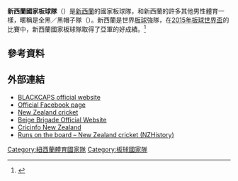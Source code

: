 '''新西蘭國家板球隊'''（{{Lang-en|New Zealand national cricket team}}）是[[新西蘭|新西蘭]]的國家板球隊，和新西蘭的許多其他男性體育一樣，暱稱是全黑／黑帽子隊（{{Lang-en|Black Caps}}）。新西蘭是世界[[板球|板球]]強隊，在[[2015年板球世界盃|2015年板球世界盃]]的比賽中，新西蘭國家板球隊取得了亞軍的好成績。<ref name="Beard">{{cite book |title=Ask Bearders |last=Frindall |first=Bill |authorlink=Bill Frindall |year=2009 |publisher=[[BBC_Books|BBC Books]]|isbn=978-1-84607-880-4 |page=[https://archive.org/details/askbearders0000frin/page/163 163]|url=https://archive.org/details/askbearders0000frin}}</ref>

== 參考資料 ==
{{reflist}}
==外部連結==
* [http://www.blackcaps.co.nz/ BLACKCAPS official website] {{Wayback|url=http://www.blackcaps.co.nz/ |date=20170717095646 }}
* [https://www.facebook.com/blackcapsfan Official Facebook page] {{Wayback|url=https://www.facebook.com/blackcapsfan |date=20190119063705 }}
* [https://web.archive.org/web/20070125014750/http://www.nzcricket.co.nz/ New Zealand cricket]
* [http://www.beigebrigade.co.nz/ Beige Brigade Official Website] {{Wayback|url=http://www.beigebrigade.co.nz/ |date=20170819111946 }}
* [http://aus.cricinfo.com/link_to_database/NATIONAL/NZ/ Cricinfo New Zealand] {{Wayback|url=http://aus.cricinfo.com/link_to_database/NATIONAL/NZ/ |date=20090210075706 }}
* [http://www.nzhistory.net.nz/node/4198 Runs on the board – New Zealand cricket (NZHistory)] {{Wayback|url=http://www.nzhistory.net.nz/node/4198 |date=20070929102147 }}
{{紐西蘭體育國家隊}}

[[Category:紐西蘭體育國家隊|Category:紐西蘭體育國家隊]]
[[Category:板球國家隊|Category:板球國家隊]]